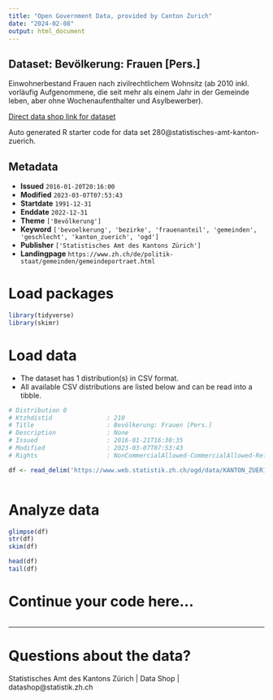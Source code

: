 ```yaml
---
title: "Open Government Data, provided by Canton Zurich"
date: "2024-02-08"
output: html_document
---
```


## Dataset: Bevölkerung: Frauen [Pers.]

Einwohnerbestand Frauen nach zivilrechtlichem Wohnsitz (ab 2010 inkl. vorläufig Aufgenommene, die seit mehr als einem Jahr in der Gemeinde leben, aber ohne Wochenaufenthalter und Asylbewerber). 

[Direct data shop link for dataset](https://www.zh.ch/de/politik-staat/statistik-daten/datenkatalog.html#/datasets/280@statistisches-amt-kanton-zuerich)

Auto generated R starter code for data set 280@statistisches-amt-kanton-zuerich.

## Metadata

- **Issued** `2016-01-20T20:16:00`
- **Modified** `2023-03-07T07:53:43`
- **Startdate** `1991-12-31`
- **Enddate** `2022-12-31`
- **Theme** `['Bevölkerung']`
- **Keyword** `['bevoelkerung', 'bezirke', 'frauenanteil', 'gemeinden', 'geschlecht', 'kanton_zuerich', 'ogd']`
- **Publisher** `['Statistisches Amt des Kantons Zürich']`
- **Landingpage** `https://www.zh.ch/de/politik-staat/gemeinden/gemeindeportraet.html`


# Load packages

```r

library(tidyverse)
library(skimr)

```

# Load data

-   The dataset has 1 distribution(s) in CSV format.
-   All available CSV distributions are listed below and can be read into a tibble.

```r

# Distribution 0
# Ktzhdistid               : 210
# Title                    : Bevölkerung: Frauen [Pers.]
# Description              : None
# Issued                   : 2016-01-21T16:30:35
# Modified                 : 2023-03-07T07:53:43
# Rights                   : NonCommercialAllowed-CommercialAllowed-ReferenceRequired

df <- read_delim('https://www.web.statistik.zh.ch/ogd/data/KANTON_ZUERICH_99.csv')



```

# Analyze data

```r

glimpse(df)
str(df)
skim(df)

head(df)
tail(df)

```

# Continue your code here...

```r

```

------------------------------------------------------------------------

# Questions about the data?

Statistisches Amt des Kantons Zürich | Data Shop | datashop@statistik.zh.ch
